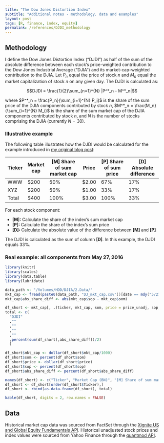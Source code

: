 ```yaml
---
title: "The Dow Jones Distortion Index"
subtitle: "Additional notes - methodology, data and examples"
layout: post
tags: [R, finance, index, equity]
permalink: /references/DJDI_methodology
---
```


## Methodology
I define the Dow Jones Distortion Index ("DJDI") as half of the sum of the absolute difference between each stock's price-weighted contribution to the Dow Jones Industrial Average ("DJIA") and its market-cap-weighted contribution to the DJIA. Let $P_n$ equal the price of stock $n$ and $M_n$ equal the market capitalization of stock $n$ on any given day. The DJDI is calculated as:

$$DJDI = \frac{1}{2}\sum_{n=1}^{N} |P^*_n - M^*_n|$$

where $P^*_n = \frac{P_n}{\sum_{i=1}^{N} P_i}$ is the share of the sum price of the DJIA components contributed by stock $n$, $M^*_n = \frac{M_n}{\sum_{i=1}^{N} M_i}$ is the share of the sum market cap of the DJIA components contributed by stock $n$, and $N$ is the number of stocks comprising the DJIA (currently $N = 30$).

### Illustrative example
The following table illustrates how the DJDI would be calculated for the example introduced in [my original blog post](http://eightportions.com/2016-05-25-placeholder/):

| Ticker |  Market cap | [M] Share of sum market cap | Price | [P] Share of sum price | [D] Absolute difference |
|--------|-------------|-----------------------------|-------|------------------------|-------------------------|
| WWW | $200 | 50% | $2.00 | 67% | 17% |
| XYZ | $200 | 50% | $1.00 | 33% | 17% |
| Total | $400 | 100% | $3.00 | 100% | 33% |

For each stock component:

* __[M]:__ Calculate the share of the index's sum market cap
* __[P]:__ Calculate the share of the index's sum price
* __[D]:__ Calculate the absolute value of the difference between __[M]__ and __[P]__

The DJDI is calculated as the sum of column __[D]__. In this example, the DJDI equals 33%.

### Real example: all components from May 27, 2016

```r
library(knitr)
library(scales)
library(data.table)
library(lubridate)

data_path <- "/Volumes/HDD/DJIA/2.Data/"
mkt_cap <- fread(paste0(data_path, "DJ_mkt_cap.csv"))[date == mdy("5/27/2016")]
mkt_cap$abs_share_diff <- abs(mkt_cap$sop - mkt_cap$som)

df_short <- mkt_cap[, .(ticker, mkt_cap, som, price = price_unadj, sop, abs_share_diff)]
total <- c(
  "DJDI"
  ,""
  ,""
  ,""
  ,""
  ,percent(sum(df_short[,abs_share_diff])/2)
  )

df_short$mkt_cap <- dollar(df_short$mkt_cap/1000)
df_short$som <- percent(df_short$som)
df_short$price <- dollar(df_short$price)
df_short$sop <- percent(df_short$sop)
df_short$abs_share_diff <- percent(df_short$abs_share_diff)

names(df_short) <- c("Ticker", "Market Cap (BN)", "[M] Share of sum market cap", "Price", "[P] Share of sum price", "Absolute difference (P - M)")
df_short <- df_short[order(df_short$Ticker),]
df_short <- rbind(as.data.frame(df_short), total)

kable(df_short, digits = 2, row.names = FALSE)
```

## Data
Historical market cap data was sourced from FactSet through the [Xignite US and Global Equity Fundamentals API](https://www.xignite.com/product/factset-fundamentals-financials). Historical unadjusted stock prices and index values were sourced from Yahoo Finance through the [quantmod API](http://www.quantmod.com/).